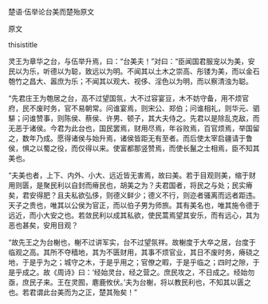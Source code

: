 


楚语·伍举论台美而楚殆原文

原文

thisistitle

灵王为章华之台，与伍举升焉，曰：“台美夫！”对曰：“臣闻国君服宠以为美，安民以为乐，听德以为聪，致远以为明。不闻其以土木之崇高、彤镂为美，而以金石匏竹之昌大、嚣庶为乐；不闻其以观大、视侈、淫色以为明，而以察清浊为聪。

“先君庄王为匏居之台，高不过望国氛，大不过容宴豆，木不妨守备，用不烦官府，民不废时务，官不易朝常。问谁宴焉，则宋公、郑伯；问谁相礼，则华元、驷騑；问谁赞事，则陈侯、蔡侯、许男、顿子，其大夫侍之。先君以是除乱克敌，而无恶于诸侯。今君为此台也，国民罢焉，财用尽焉，年谷败焉，百官烦焉，举国留之，数年乃成。愿得诸侯与始升焉，诸侯皆距无有至者。而后使太宰启疆请于鲁侯，惧之以蜀之役，而仅得以来。使富都那竖赞焉，而使长鬣之士相焉，臣不知其美也。

“夫美也者，上下、内外、小大、远近皆无害焉，故曰美。若于目观则美，缩于财用则匮，是聚民利以自封而瘠民也，胡美之为？夫君国者，将民之与处；民实瘠矣，君安得肥？且夫私欲弘侈，则德义鲜少；德义不行，则迩者骚离而远者距违。天子之贵也，唯其以公侯为官正，而以伯子男为师旅。其有美名也，唯其施令德于远近，而小大安之也。若敛民利以成其私欲，使民蒿焉望其安乐，而有远心，其为恶也甚矣，安用目观？

“故先王之为台榭也，榭不过讲军实，台不过望氛祥。故榭度于大卒之居，台度于临观之高。其所不夺穑地，其为不匮财用，其事不烦官业，其日不废时务，瘠硗之地，于是乎为之；城守之木，于是乎用之；官僚之暇，于是乎临之；四时之隙，于是乎成之。故《周诗》曰：‘经始灵台，经之营之。庶民攻之，不日成之。经始勿亟，庶民子来。王在灵囿，麀鹿攸伏。’夫为台榭，将以教民利也，不知其以匮之也。若君谓此台美而为之正，楚其殆矣！”

